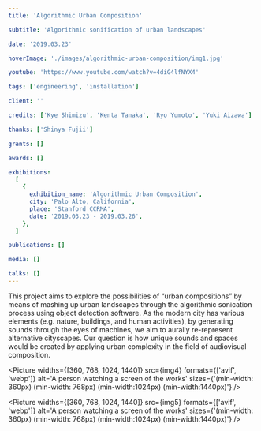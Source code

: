 ```yaml
---
title: 'Algorithmic Urban Composition'

subtitle: 'Algorithmic sonification of urban landscapes'

date: '2019.03.23'

hoverImage: './images/algorithmic-urban-composition/img1.jpg'

youtube: 'https://www.youtube.com/watch?v=4diG4lfNYX4'

tags: ['engineering', 'installation']

client: ''

credits: ['Kye Shimizu', 'Kenta Tanaka', 'Ryo Yumoto', 'Yuki Aizawa']

thanks: ['Shinya Fujii']

grants: []

awards: []

exhibitions:
  [
    {
      exhibition_name: 'Algorithmic Urban Composition',
      city: 'Palo Alto, California',
      place: 'Stanford CCRMA',
      date: '2019.03.23 - 2019.03.26',
    },
  ]

publications: []

media: []

talks: []
---
```



<TextSection>
  This project aims to explore the possibilities of “urban compositions” by means of mashing up
  urban landscapes through the algorithmic sonication process using object detection software.
  As the modern city has various elements (e.g. nature, buildings, and human activities), by generating
  sounds through the eyes of machines, we aim to aurally re-represent alternative cityscapes. Our
  question is how unique sounds and spaces would be created by applying urban complexity in the
  field of audiovisual composition.
</TextSection>
<Spacer size={32} />
<div className="flex flex-col gap-4 flex-wrap">

<Picture widths={[360, 768, 1024, 1440]} src={img4} formats={['avif', 'webp']} alt='A person watching a screen of the works'  sizes={'(min-width: 360px) (min-width: 768px) (min-width:1024px)  (min-width:1440px)'} />
<div className="flex md:flex-row flex-col gap-4 flex-wrap">
<Picture widths={[360, 768, 1024, 1440]} src={img3} formats={['avif', 'webp']} alt='A person watching a screen of the works'  sizes={'(min-width: 360px) (min-width: 768px) (min-width:1024px)  (min-width:1440px)'} />

<Picture widths={[360, 768, 1024, 1440]} src={img5} formats={['avif', 'webp']} alt='A person watching a screen of the works'  sizes={'(min-width: 360px) (min-width: 768px) (min-width:1024px)  (min-width:1440px)'} />
</div>

</div>
<TextSection>

</TextSection>
